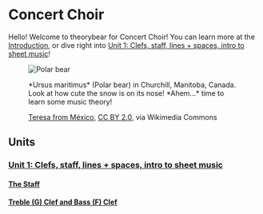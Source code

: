 
# Concert Choir

Hello! Welcome to theorybear for Concert Choir! You can learn more at the [Introduction](/docs/introduction), or dive right into [Unit 1: Clefs, staff, lines + spaces, intro to sheet music](/docs/concert-choir/unit-1)!

<figure class="card card__body" style={{display: 'inline-flex', float: 'right', maxWidth: '500px'}}>
  <img src={PolarBearImg} alt="Polar bear" style={{width: '200px'}} />
  <figcaption>
    <p class="card__body">*Ursus maritimus* (Polar bear) in Churchill, Manitoba, Canada. Look at how cute the snow is on its nose! *Ahem...* time to learn some music theory!</p>
    <footer class="card__footer">
      <a href="https://commons.wikimedia.org/wiki/File:Polar_Bear,_Churchill,_Manitoba,_Canada..jpg">Teresa from México</a>, <a href="https://creativecommons.org/licenses/by/2.0">CC BY 2.0</a>, via Wikimedia Commons
    </footer>
  </figcaption>
</figure>

## Units

### [Unit 1: Clefs, staff, lines + spaces, intro to sheet music](/docs/concert-choir/unit-1)

#### [The Staff](/docs/concert-choir/unit-1/the-staff)
#### [Treble (G) Clef and Bass (F) Clef](/docs/concert-choir/unit-1/music-notes-clefs)
